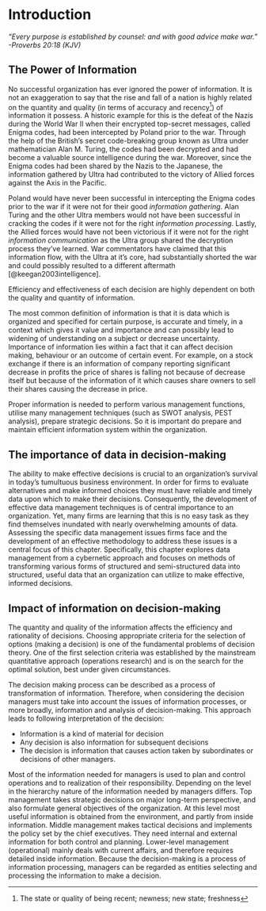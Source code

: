 # Introduction

<!-- __Goal__  -->

<!--  1. Communicate a deeper understanding of the usefulness of the procedures discussed in data collection and summarization -->
<!--  2. Create and generate different forms of graphical representations of data to convey information -->
_“Every purpose is established by counsel: and with good advice make war.” -Proverbs 20:18 (KJV)_

## The Power of Information

No successful organization has ever ignored the power of information. It is not an exaggeration to say that the rise and fall of a nation is highly related on the quantity and quality (in terms of accuracy and recency^[The state or quality of being recent; newness; new state; freshness]) of information it possess. A historic example for this is the defeat of the Nazis during the World War II when their encrypted top-secret messages, called Enigma codes, had been intercepted by Poland prior to the war. Through the help of the British's secret code-breaking group known as Ultra under mathematician Alan M. Turing, the codes had been decrypted and had become a valuable source intelligence during the war. Moreover, since the Enigma codes had been shared by the Nazis to the Japanese, the information gathered by Ultra had contributed to the victory of Allied forces against the Axis in the Pacific. 

Poland would have never been successful in intercepting the Enigma codes prior to the war if it were not for their good _information gathering_. Alan Turing and the other Ultra members would not have been successful in cracking the codes if it were not for the right _information processing_. Lastly, the Allied forces would have not been victorious if it were not for the right _information communication_ as the Ultra group shared the decryption process they've learned. War commentators have claimed that this information flow, with the Ultra at it's core, had substantially shorted the war and could possibly resulted to a different aftermath [@keegan2003intelligence].

Efficiency and effectiveness of each decision are highly dependent on both the quality and quantity of information.

The most common definition of information is that it is data which is organized and specified for certain purpose, is accurate and timely, in a context which gives it value and importance and can possibly lead to widening of understanding on a subject or decrease uncertainty. Importance of information lies within a fact that it can affect decision making, behaviour or an outcome of certain event. For example, on a stock exchange if there is an information of company reporting significant decrease in profits the price of shares is falling not because of decrease itself but because of the information of it which causes share owners to sell their shares causing the decrease in price.

Proper information is needed to perform various management functions, utilise many management techniques (such as SWOT analysis, PEST analysis), prepare strategic decisions. So it is important do prepare and maintain efficient information system within the organization. 


## The importance of data in decision-making

The ability to make effective decisions is crucial to an organization's survival in today's tumultuous business environment. In order for
firms to evaluate alternatives and make informed choices they must have
reliable and timely data upon which to make their decisions. Consequently,
the development of effective data management techniques is of central importance to an organization. Yet, many firms are learning that this is no
easy task as they find themselves inundated with nearly overwhelming
amounts of data. Assessing the specific data management issues firms face
and the development of an effective methodology to address these issues is
a central focus of this chapter. Specifically, this chapter explores data
management from a cybernetic approach and focuses on methods of transforming various forms of structured and semi-structured data into structured, useful data that an organization can utilize to make effective, informed decisions.


## Impact of information on decision-making 

The quantity and quality of the information affects the efficiency and rationality of decisions. Choosing appropriate criteria for the selection of options (making a decision) is one of the fundamental problems of decision theory. One of the first selection criteria was established by the mainstream quantitative approach (operations research) and is on the search for the optimal solution, best under given circumstances.

The decision making process can be described as a process of transformation of information. Therefore, when considering the decision managers must take into account the issues of information processes, or more broadly, information and analysis of decision-making. This approach leads to following interpretation of the decision:

  - Information is a kind of material for decision
  - Any decision is also information for subsequent decisions
  - The decision is information that causes action taken by subordinates or decisions of other managers.

Most of the information needed for managers is used to plan and control operations and to realization of their responsibility. Depending on the level in the hierarchy nature of the information needed by managers differs. Top management takes strategic decisions on major long-term perspective, and also formulate general objectives of the organization. At this level most useful information is obtained from the environment, and partly from inside information. Middle management makes tactical decisions and implements the policy set by the chief executives. They need internal and external information for both control and planning. Lower-level management (operational) mainly deals with current affairs, and therefore requires detailed inside information. Because the decision-making is a process of information processing, managers can be regarded as entities selecting and processing the information to make a decision. 